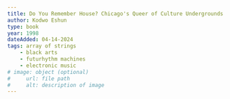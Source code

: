 ```yaml
---
title: Do You Remember House? Chicago's Queer of Culture Undergrounds
author: Kodwo Eshun
type: book
year: 1998
dateAdded: 04-14-2024
tags: array of strings
    - black arts
    - futurhythm machines
    - electronic music
# image: object (optional)
#     url: file path
#     alt: description of image
---
```



<LinkButton
    text="display text"
    url="
https://monoskop.org/images/b/b2/Eshun_Kodwo_More_Brilliant_Than_the_Sun_Adventures_in_Sonic_Fiction.pdf"
/>
